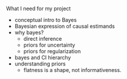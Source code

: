 
What I need for my project

- conceptual intro to Bayes
- Bayesian expression of causal estimands
- why bayes?
    - direct inference 
    - priors for uncertainty 
    - priors for regularization
- bayes and CI hierarchy
- understanding priors
    - flatness is a shape, not informativeness.




